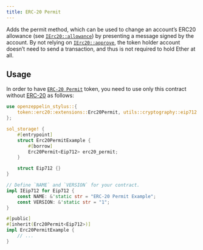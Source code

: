 ```yaml
---
title: ERC-20 Permit
---
```


Adds the permit method, which can be used to change an account’s ERC20 allowance (see [`IErc20::allowance`](https://docs.rs/openzeppelin-stylus/0.1.0/openzeppelin_stylus/token/erc20/trait.IErc20.html#tymethod.allowance)) by presenting a message signed by the account. By not relying on [`IErc20::approve`](https://docs.rs/openzeppelin-stylus/0.1.0/openzeppelin_stylus/token/erc20/trait.IErc20.html#tymethod.approve), the token holder account doesn’t need to send a transaction, and thus is not required to hold Ether at all.

## Usage

In order to have [`ERC-20 Permit`](https://docs.rs/openzeppelin-stylus/0.1.0/openzeppelin_stylus/token/erc20/extensions/permit/index.html) token, you need to use only this contract without [ERC-20](erc20) as follows:

```rust
use openzeppelin_stylus::{
    token::erc20::extensions::Erc20Permit, utils::cryptography::eip712::IEip712,
};

sol_storage! {
    #[entrypoint]
    struct Erc20PermitExample {
        #[borrow]
        Erc20Permit<Eip712> erc20_permit;
    }

    struct Eip712 {}
}

// Define `NAME` and `VERSION` for your contract.
impl IEip712 for Eip712 {
    const NAME: &'static str = "ERC-20 Permit Example";
    const VERSION: &'static str = "1";
}

#[public]
#[inherit(Erc20Permit<Eip712>)]
impl Erc20PermitExample {
    // ...
}
```
